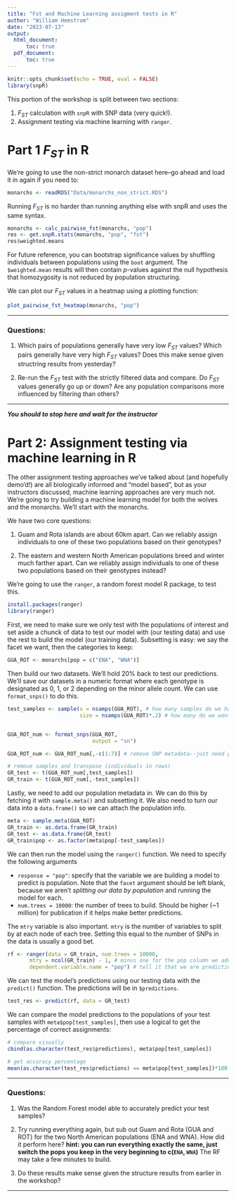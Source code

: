 ```yaml
---
title: "Fst and Machine Learning assigment tests in R"
author: "William Hemstrom"
date: "2023-07-13"
output:
  html_document:
      toc: true
  pdf_document:
      toc: true
---
```


```r
knitr::opts_chunk$set(echo = TRUE, eval = FALSE)
library(snpR)
```

This portion of the workshop is split between two sections:

1. $F_{ST}$ calculation with `snpR` with SNP data (very quick!).
2. Assignment testing via machine learning with `ranger`.

# Part 1 $F_{ST}$ in R

We're going to use the non-strict monarch dataset here--go ahead and load it in again if you need to:

```r
monarchs <- readRDS("Data/monarchs_non_strict.RDS")
```

Running $F_{ST}$ is no harder than running anything else with snpR and uses the same syntax.

```r
monarchs <- calc_pairwise_fst(monarchs, "pop")
res <- get.snpR.stats(monarchs, "pop", "fst")
res$weighted.means
```

For future reference, you can bootstrap significance values by shuffling individuals between populations using the `boot` argument. The `$weighted.mean` results will then contain $p$-values against the null hypothesis that homozygosity is not reduced by population structuring.

We can plot our $F_{ST}$ values in a heatmap using a plotting function:

```r
plot_pairwise_fst_heatmap(monarchs, "pop")
```


---

### Questions:

1. Which pairs of populations generally have very low $F_{ST}$ values? Which pairs generally have very high $F_{ST}$ values? Does this make sense given structring results from yesterday?

2. Re-run the $F_{ST}$ test with the strictly filtered data and compare. Do $F_{ST}$ values generally go up or down? Are any population comparisons more influenced by filtering than others?

---


***You should to stop here and wait for the instructor***

# Part 2: Assignment testing via machine learning in R

The other assignment testing approaches we've talked about (and hopefully demo'd!) are all biologically informed and "model based", but as your instructors discussed, machine learning approaches are very much not. We're going to try building a machine learning model for both the wolves and the monarchs. We'll start with the monarchs.

We have two core questions:

1. Guam and Rota islands are about 60km apart. Can we reliably assign individuals to one of these two populations based on their genotypes?

2. The eastern and western North American populations breed and winter much farther apart. Can we reliably assign individuals to one of these two populations based on their genotypes instead?

We're going to use the `ranger`, a random forest model R package, to test this.

```r
install.packages(ranger)
library(ranger)
```


First, we need to make sure we only test with the populations of interest and set aside a chunck of data to test our model with (our testing data) and use the rest to build the model (our training data). Subsetting is easy: we say the facet we want, then the categories to keep:

```r
GUA_ROT <- monarchs[pop = c("ENA", "WNA")]
```

Then build our two datasets. We'll hold 20% back to test our predictions. We'll save our datasets in a numeric format where each genotype is designated as 0, 1, or 2 depending on the minor allele count. We can use `format_snps()` to do this.

```r

test_samples <- sample(x = nsamps(GUA_ROT), # how many samples do we have?
                       size = nsamps(GUA_ROT)*.2) # how many do we want to hold back?


GUA_ROT_num <- format_snps(GUA_ROT, 
                           output = "sn")

GUA_ROT_num <- GUA_ROT_num[,-c(1:7)] # remove SNP metadata--just need genotypes

# remove samples and transpose (individuals in rows)
GR_test <- t(GUA_ROT_num[,test_samples])
GR_train <- t(GUA_ROT_num[,-test_samples])
```

Lastly, we need to add our population metadata in. We can do this by fetching it with `sample.meta()` and subsetting it. We also need to turn our data into a `data.frame()` so we can attach the population info. 

```r
meta <- sample.meta(GUA_ROT)
GR_train <- as.data.frame(GR_train)
GR_test <- as.data.frame(GR_test)
GR_train$pop <- as.factor(meta$pop[-test_samples])
```


We can then run the model using the `ranger()` function. We need to specify the following arguments

* `response = "pop"`: specify that the variable we are building a model to predict is population. Note that the `facet` argument should be left blank, because we aren't *splitting our data by population* and running the model for each.
* `num.trees = 10000`: the number of trees to build. Should be higher (~1 million) for publication if it helps make better predictions.

The `mtry` variable is also important. `mtry` is the number of variables to split by at each node of each tree. Setting this equal to the number of SNPs in the data is usually a good bet.

```r
rf <- ranger(data = GR_train, num.trees = 10000, 
       mtry = ncol(GR_train) - 1, # minus one for the pop column we added
       dependent.variable.name = "pop") # tell it that we are predicting population
```

We can test the model's predictions using our testing data with the `predict()` function. The predictions will be in `$predictions`.

```r
test_res <- predict(rf, data = GR_test)
```

We can compare the model predictions to the populations of your test samples with `meta$pop[test_samples]`, then use a logical to get the percentage of correct assignments:

```r
# compare visually
cbind(as.character(test_res$predictions), meta$pop[test_samples])

# get accuracy percentage
mean(as.character(test_res$predictions) == meta$pop[test_samples])*100

```

---

### Questions:

1. Was the Random Forest model able to accurately predict your test samples?

2. Try running everything again, but sub out Guam and Rota (GUA and ROT) for the two North American populations (ENA and WNA). How did it perform here? **hint: you can run everything exactly the same, just switch the pops you keep in the very beginning to c(`ENA`, `WNA`)** The RF may take a few minutes to build.

3. Do these results make sense given the structure results from earlier in the workshop?

---
